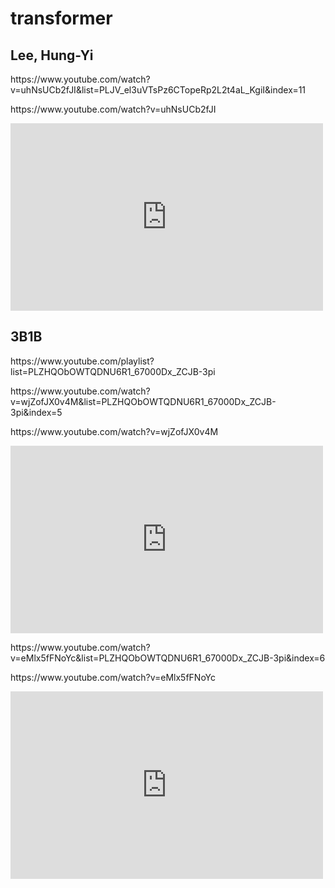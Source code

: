 # transformer

## Lee, Hung-Yi

https://www.youtube.com/watch?v=uhNsUCb2fJI&list=PLJV_el3uVTsPz6CTopeRp2L2t4aL_KgiI&index=11

https://www.youtube.com/watch?v=uhNsUCb2fJI

::: {show-in="html"}
<iframe width=500 height=300 frameborder="0" allowfullscreen src="https://www.youtube.com/embed/uhNsUCb2fJI"></iframe>
:::

## 3B1B

https://www.youtube.com/playlist?list=PLZHQObOWTQDNU6R1_67000Dx_ZCJB-3pi

https://www.youtube.com/watch?v=wjZofJX0v4M&list=PLZHQObOWTQDNU6R1_67000Dx_ZCJB-3pi&index=5

https://www.youtube.com/watch?v=wjZofJX0v4M

::: {show-in="html"}
<iframe width=500 height=300 frameborder="0" allowfullscreen src="https://www.youtube.com/embed/wjZofJX0v4M"></iframe>
:::

https://www.youtube.com/watch?v=eMlx5fFNoYc&list=PLZHQObOWTQDNU6R1_67000Dx_ZCJB-3pi&index=6

https://www.youtube.com/watch?v=eMlx5fFNoYc

::: {show-in="html"}
<iframe width=500 height=300 frameborder="0" allowfullscreen src="https://www.youtube.com/embed/eMlx5fFNoYc"></iframe>
:::